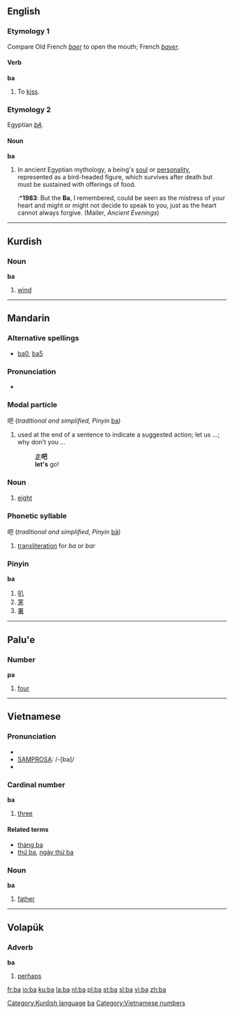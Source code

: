 {{see|Ba|BA|bá|bā}}

==English==
{{wikipedia}}
===Etymology 1===
Compare Old French ''[[baer]]'' to open the mouth; French ''[[bayer]]''.

====Verb====
'''ba'''
#{{intransitive}} {{obsolete}} To [[kiss]].

===Etymology 2===
Egyptian ''[[bA]]''.

====Noun====
'''ba'''
# In ancient Egyptian mythology, a being's [[soul]] or [[personality]], represented as a bird-headed figure, which survives after death but must be sustained with offerings of food.
#:*'''1983''': But the '''Ba''', I remembered, could be seen as the mistress of your heart and might or might not decide to speak to you, just as the heart cannot always forgive.  (Mailer, ''Ancient Evenings'')


----

==Kurdish==

===Noun===
'''ba''' {{m}}
# [[wind]]


[[Category:Kurdish language]]


----

==Mandarin==
===Alternative spellings===
* [[ba0]], [[ba5]]

===Pronunciation===
*{{IPA|[ pa ]}}

===Modal particle===
吧 (''traditional and simplified, Pinyin'' [[ba]])

# used at the end of a sentence to indicate a suggested action; let us ...; why don't you ...
#: [[走]]'''吧'''
#: '''let's''' go!

===Noun===
{{cmn-noun|p|pin=bā|pint=ba1|tas=八}}

# [[eight]]

===Phonetic syllable===
吧 (''traditional and simplified, Pinyin'' [[bā]])

# [[transliteration]] for ''ba'' or ''bar''

===Pinyin===
'''ba'''
# [[叭]]
# [[罞]]
# [[署]]

[[Category:Mandarin pinyin|ba]]

----

==Palu'e==
===Number===
'''pa'''

# [[four]]


-----

==Vietnamese==

===Pronunciation===
*{{SAMPA|/ba/}}
*[[SAMPROSA]]: /-[ba]/
*{{IPA|ba˥}}

===Cardinal number===
'''ba'''
#[[three]]

====Related terms====
*[[tháng ba]]
*[[thứ ba]], [[ngày thứ ba]]

===Noun===
'''ba'''
#[[father]]
[[Category:Vietnamese numbers]]


----

==Volapük==
===Adverb===
'''ba'''
#[[perhaps]]

[[fr:ba]]
[[io:ba]]
[[ku:ba]]
[[la:ba]]
[[nl:ba]]
[[pl:ba]]
[[st:ba]]
[[sl:ba]]
[[vi:ba]]
[[zh:ba]]